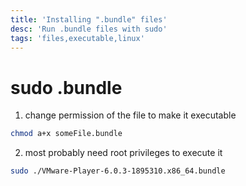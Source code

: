 ```yaml
---
title: 'Installing ".bundle" files'
desc: 'Run .bundle files with sudo'
tags: 'files,executable,linux'
---
```




# sudo .bundle

1. change permission of the file to make it executable

```sh
chmod a+x someFile.bundle
```

2. most probably need root privileges to execute it

```sh
sudo ./VMware-Player-6.0.3-1895310.x86_64.bundle
```